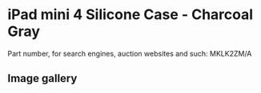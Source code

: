
# iPad mini 4 Silicone Case - Charcoal Gray

Part number, for search engines, auction websites and such: MKLK2ZM/A

## Image gallery

<div style={{ width: '100%', maxWidth: '768px' }}>
<GalleryComponent
    images={[
      {
        original: "/everysource/MKLK2.webp",
        thumbnail: "/everypreview/MKLK2.webp",
      },
      {
        original: "/everysource/MKLK2_AV1_GOLD.webp",
        thumbnail: "/everypreview/MKLK2_AV1_GOLD.webp",
      },
      {
        original: "/everysource/MKLK2_AV1_SILVER.webp",
        thumbnail: "/everypreview/MKLK2_AV1_SILVER.webp",
      },
      {
        original: "/everysource/MKLK2_AV1_SPACE_GRAY.webp",
        thumbnail: "/everypreview/MKLK2_AV1_SPACE_GRAY.webp",
      },
      {
        original: "/everysource/MKLK2_AV2.webp",
        thumbnail: "/everypreview/MKLK2_AV2.webp",
      },
      {
        original: "/everysource/MKLK2_AV3.webp",
        thumbnail: "/everypreview/MKLK2_AV3.webp",
      },
      {
        original: "/everysource/MKLK2_AV4.webp",
        thumbnail: "/everypreview/MKLK2_AV4.webp",
      }
    ]}
  />
</div>